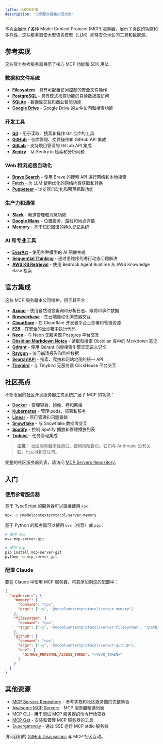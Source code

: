 ```yaml
---
title: 示例服务器
description: '示例服务器和实现列表'
---
```


本页面展示了各种 Model Context Protocol (MCP) 服务器，展示了协议的功能和多样性。这些服务器使大型语言模型（LLM）能够安全地访问工具和数据源。

## 参考实现

这些官方参考服务器展示了核心 MCP 功能和 SDK 用法：

### 数据和文件系统
- **[Filesystem](https://github.com/modelcontextprotocol/servers/tree/main/src/filesystem)** - 具有可配置访问控制的安全文件操作
- **[PostgreSQL](https://github.com/modelcontextprotocol/servers/tree/main/src/postgres)** - 具有模式检查功能的只读数据库访问
- **[SQLite](https://github.com/modelcontextprotocol/servers/tree/main/src/sqlite)** - 数据库交互和商业智能功能
- **[Google Drive](https://github.com/modelcontextprotocol/servers/tree/main/src/gdrive)** - Google Drive 的文件访问和搜索功能

### 开发工具
- **[Git](https://github.com/modelcontextprotocol/servers/tree/main/src/git)** - 用于读取、搜索和操作 Git 仓库的工具
- **[GitHub](https://github.com/modelcontextprotocol/servers/tree/main/src/github)** - 仓库管理、文件操作和 GitHub API 集成
- **[GitLab](https://github.com/modelcontextprotocol/servers/tree/main/src/gitlab)** - 支持项目管理的 GitLab API 集成
- **[Sentry](https://github.com/modelcontextprotocol/servers/tree/main/src/sentry)** - 从 Sentry.io 检索和分析问题

### Web 和浏览器自动化
- **[Brave Search](https://github.com/modelcontextprotocol/servers/tree/main/src/brave-search)** - 使用 Brave 的搜索 API 进行网络和本地搜索
- **[Fetch](https://github.com/modelcontextprotocol/servers/tree/main/src/fetch)** - 为 LLM 使用优化的网络内容获取和转换
- **[Puppeteer](https://github.com/modelcontextprotocol/servers/tree/main/src/puppeteer)** - 浏览器自动化和网页抓取功能

### 生产力和通信
- **[Slack](https://github.com/modelcontextprotocol/servers/tree/main/src/slack)** - 频道管理和消息功能
- **[Google Maps](https://github.com/modelcontextprotocol/servers/tree/main/src/google-maps)** - 位置服务、路线和地点详情
- **[Memory](https://github.com/modelcontextprotocol/servers/tree/main/src/memory)** - 基于知识图谱的持久记忆系统

### AI 和专业工具
- **[EverArt](https://github.com/modelcontextprotocol/servers/tree/main/src/everart)** - 使用各种模型的 AI 图像生成
- **[Sequential Thinking](https://github.com/modelcontextprotocol/servers/tree/main/src/sequentialthinking)** - 通过思维序列进行动态问题解决
- **[AWS KB Retrieval](https://github.com/modelcontextprotocol/servers/tree/main/src/aws-kb-retrieval-server)** - 使用 Bedrock Agent Runtime 从 AWS Knowledge Base 检索

## 官方集成

这些 MCP 服务器由公司维护，用于其平台：

- **[Axiom](https://github.com/axiomhq/mcp-server-axiom)** - 使用自然语言查询和分析日志、跟踪和事件数据
- **[Browserbase](https://github.com/browserbase/mcp-server-browserbase)** - 在云端自动化浏览器交互
- **[Cloudflare](https://github.com/cloudflare/mcp-server-cloudflare)** - 在 Cloudflare 开发者平台上部署和管理资源
- **[E2B](https://github.com/e2b-dev/mcp-server)** - 在安全的云沙箱中执行代码
- **[Neon](https://github.com/neondatabase/mcp-server-neon)** - 与 Neon 无服务器 Postgres 平台交互
- **[Obsidian Markdown Notes](https://github.com/calclavia/mcp-obsidian)** - 读取和搜索 Obsidian 库中的 Markdown 笔记
- **[Qdrant](https://github.com/qdrant/mcp-server-qdrant/)** - 使用 Qdrant 向量搜索引擎实现语义记忆
- **[Raygun](https://github.com/MindscapeHQ/mcp-server-raygun)** - 访问崩溃报告和监控数据
- **[Search1API](https://github.com/fatwang2/search1api-mcp)** - 搜索、爬虫和网站地图的统一 API
- **[Tinybird](https://github.com/tinybirdco/mcp-tinybird)** - 与 Tinybird 无服务器 ClickHouse 平台交互

## 社区亮点

不断发展的社区开发服务器生态系统扩展了 MCP 的功能：

- **[Docker](https://github.com/ckreiling/mcp-server-docker)** - 管理容器、镜像、卷和网络
- **[Kubernetes](https://github.com/Flux159/mcp-server-kubernetes)** - 管理 pods、部署和服务
- **[Linear](https://github.com/jerhadf/linear-mcp-server)** - 项目管理和问题跟踪
- **[Snowflake](https://github.com/datawiz168/mcp-snowflake-service)** - 与 Snowflake 数据库交互
- **[Spotify](https://github.com/varunneal/spotify-mcp)** - 控制 Spotify 播放和管理播放列表
- **[Todoist](https://github.com/abhiz123/todoist-mcp-server)** - 任务管理集成

> **注意：** 社区服务器未经测试，使用风险自负。它们与 Anthropic 没有关联，也未得到其认可。

完整的社区服务器列表，请访问 [MCP Servers Repository](https://github.com/modelcontextprotocol/servers)。

## 入门

### 使用参考服务器

基于 TypeScript 的服务器可以直接使用 `npx`：

```bash
npx -y @modelcontextprotocol/server-memory
```

基于 Python 的服务器可以使用 `uvx`（推荐）或 `pip`：

```bash
# 使用 uvx
uvx mcp-server-git

# 使用 pip
pip install mcp-server-git
python -m mcp_server_git
```

### 配置 Claude

要在 Claude 中使用 MCP 服务器，将其添加到您的配置中：

```json
{
  "mcpServers": {
    "memory": {
      "command": "npx",
      "args": ["-y", "@modelcontextprotocol/server-memory"]
    },
    "filesystem": {
      "command": "npx",
      "args": ["-y", "@modelcontextprotocol/server-filesystem", "/path/to/allowed/files"]
    },
    "github": {
      "command": "npx",
      "args": ["-y", "@modelcontextprotocol/server-github"],
      "env": {
        "GITHUB_PERSONAL_ACCESS_TOKEN": "<YOUR_TOKEN>"
      }
    }
  }
}
```

## 其他资源

- [MCP Servers Repository](https://github.com/modelcontextprotocol/servers) - 参考实现和社区服务器的完整集合
- [Awesome MCP Servers](https://github.com/punkpeye/awesome-mcp-servers) - MCP 服务器精选列表
- [MCP CLI](https://github.com/wong2/mcp-cli) - 用于测试 MCP 服务器的命令行检查器
- [MCP Get](https://mcp-get.com) - 安装和管理 MCP 服务器的工具
- [Supergateway](https://github.com/supercorp-ai/supergateway) - 通过 SSE 运行 MCP stdio 服务器

访问我们的 [GitHub Discussions](https://github.com/orgs/modelcontextprotocol/discussions) 与 MCP 社区互动。

